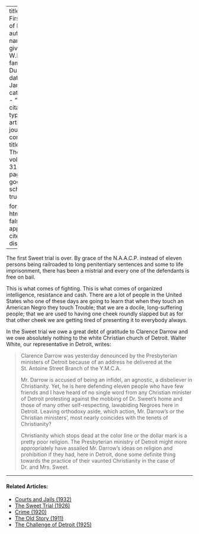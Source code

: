 
---
title: 'The First Battle of Detroit'
author:
  - name:
      given: W.E.B.
      family: Du Bois
date: Jan. 1926
categories: 
  - ""
citation: 
  type: article-journal
  container-title: The Crisis
  volume: 31
  issue: 3
  page: 114
google-scholar: true

format:
  html:
    toc: false
    appendix-cite-as: display
---



The first Sweet trial is over. By grace of the N.A.A.C.P. instead of eleven persons being railroaded to long penitentiary sentences and some to life imprisonment, there has been a mistrial and every one of the defendants is free on bail. 

This is what comes of fighting. This is what comes of organized intelligence, resistance and cash. There are a lot of people in the United States who one of these days are going to learn that when they touch an American Negro they touch Trouble; that we are a docile, long-suffering people; that we are used to having one cheek roundly slapped but as for that other cheek we are getting tired of presenting it to everybody always. 

In the Sweet trial we owe a great debt of gratitude to Clarence Darrow and we owe absolutely nothing to the white Christian church of Detroit. Walter White, our representative in Detroit, writes: 

> Clarence Darrow was yesterday denounced by the Presbyterian ministers of Detroit because of an address he delivered at the St. Antoine Street Branch of the Y.M.C.A. <p> Mr. Darrow is accused of being an infidel, an agnostic, a disbeliever in Christianity. Yet, he is here defending eleven people who have few friends and I have heard of no single word from any Christian minister of Detroit protesting against the mobbing of Dr. Sweet's home and those of many other self-respecting, lawabiding Negroes here in Detroit. Leaving orthodoxy aside, which action, Mr. Darrow's or the Christian ministers', most nearly coincides with the tenets of Christianity? <p>  Christianity which stops dead at the color line or the dollar mark is a pretty poor religion. The Presbyterian ministry of Detroit might more appropriately have assailed Mr. Darrow's ideas on religion and prohibition if they had, here in Detroit, done some definite thing towards the practice of their vaunted Christianity in the case of Dr. and Mrs. Sweet. 

<!-- Similar articles start here -->

<hr>
#### Related Articles:

* [Courts and Jails (1932)](/Volumes/39/04/courts_and_jails.html)
* [The Sweet Trial (1926)](/Volumes/31/03/sweet_trial.html)
* [Crime (1920)](/Volumes/19/04/crime.html)
* [The Old Story (1911)](/Volumes/01/03/old_story.html)
* [The Challenge of Detroit (1925)](/Volumes/31/01/challenge_of_detroit.html)

<!-- Similar articles end here -->